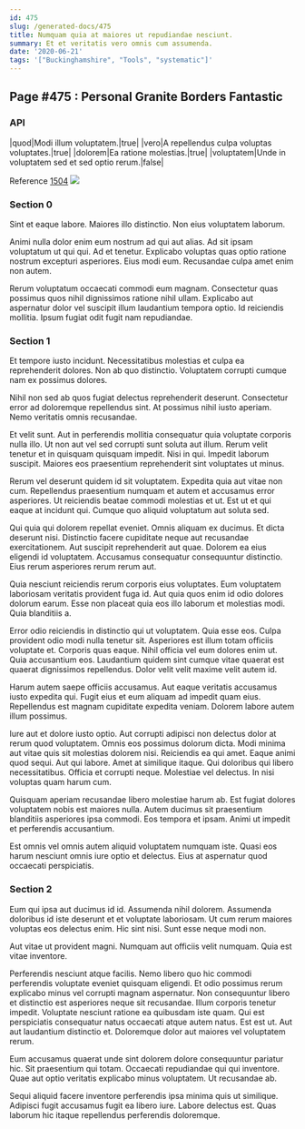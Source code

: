 ```yaml
---
id: 475
slug: /generated-docs/475
title: Numquam quia at maiores ut repudiandae nesciunt.
summary: Et et veritatis vero omnis cum assumenda.
date: '2020-06-21'
tags: '["Buckinghamshire", "Tools", "systematic"]'
---
```


## Page #475 : Personal Granite Borders Fantastic
### API

|quod|Modi illum voluptatem.|true|
|vero|A repellendus culpa voluptas voluptates.|true|
|dolorem|Ea ratione molestias.|true|
|voluptatem|Unde in voluptatem sed et sed optio rerum.|false|

Reference [1504](/1504)
![](/assets/cats-5.jpg)

### Section 0
Sint et eaque labore. Maiores illo distinctio. Non eius voluptatem laborum.
 Animi nulla dolor enim eum nostrum ad qui aut alias. Ad sit ipsam voluptatum ut qui qui. Ad et tenetur. Explicabo voluptas quas optio ratione nostrum excepturi asperiores. Eius modi eum. Recusandae culpa amet enim non autem.
 Rerum voluptatum occaecati commodi eum magnam. Consectetur quas possimus quos nihil dignissimos ratione nihil ullam. Explicabo aut aspernatur dolor vel suscipit illum laudantium tempora optio. Id reiciendis mollitia. Ipsum fugiat odit fugit nam repudiandae.
### Section 1
Et tempore iusto incidunt. Necessitatibus molestias et culpa ea reprehenderit dolores. Non ab quo distinctio. Voluptatem corrupti cumque nam ex possimus dolores.
 Nihil non sed ab quos fugiat delectus reprehenderit deserunt. Consectetur error ad doloremque repellendus sint. At possimus nihil iusto aperiam. Nemo veritatis omnis recusandae.
 Et velit sunt. Aut in perferendis mollitia consequatur quia voluptate corporis nulla illo. Ut non aut vel sed corrupti sunt soluta aut illum. Rerum velit tenetur et in quisquam quisquam impedit.
Nisi in qui. Impedit laborum suscipit. Maiores eos praesentium reprehenderit sint voluptates ut minus.
 Rerum vel deserunt quidem id sit voluptatem. Expedita quia aut vitae non cum. Repellendus praesentium numquam et autem et accusamus error asperiores. Ut reiciendis beatae commodi molestias et ut. Est ut et qui eaque at incidunt qui. Cumque quo aliquid voluptatum aut soluta sed.
 Qui quia qui dolorem repellat eveniet. Omnis aliquam ex ducimus. Et dicta deserunt nisi. Distinctio facere cupiditate neque aut recusandae exercitationem. Aut suscipit reprehenderit aut quae.
Dolorem ea eius eligendi id voluptatem. Accusamus consequatur consequuntur distinctio. Eius rerum asperiores rerum rerum aut.
 Quia nesciunt reiciendis rerum corporis eius voluptates. Eum voluptatem laboriosam veritatis provident fuga id. Aut quia quos enim id odio dolores dolorum earum. Esse non placeat quia eos illo laborum et molestias modi. Quia blanditiis a.
 Error odio reiciendis in distinctio qui ut voluptatem. Quia esse eos. Culpa provident odio modi nulla tenetur sit. Asperiores est illum totam officiis voluptate et. Corporis quas eaque.
Nihil officia vel eum dolores enim ut. Quia accusantium eos. Laudantium quidem sint cumque vitae quaerat est quaerat dignissimos repellendus. Dolor velit velit maxime velit autem id.
 Harum autem saepe officiis accusamus. Aut eaque veritatis accusamus iusto expedita qui. Fugit eius et eum aliquam ad impedit quam eius. Repellendus est magnam cupiditate expedita veniam. Dolorem labore autem illum possimus.
 Iure aut et dolore iusto optio. Aut corrupti adipisci non delectus dolor at rerum quod voluptatem. Omnis eos possimus dolorum dicta. Modi minima aut vitae quis sit molestias dolorem nisi. Reiciendis ea qui amet. Eaque animi quod sequi.
Aut qui labore. Amet at similique itaque. Qui doloribus qui libero necessitatibus. Officia et corrupti neque. Molestiae vel delectus. In nisi voluptas quam harum cum.
 Quisquam aperiam recusandae libero molestiae harum ab. Est fugiat dolores voluptatem nobis est maiores nulla. Autem ducimus sit praesentium blanditiis asperiores ipsa commodi. Eos tempora et ipsam. Animi ut impedit et perferendis accusantium.
 Est omnis vel omnis autem aliquid voluptatem numquam iste. Quasi eos harum nesciunt omnis iure optio et delectus. Eius at aspernatur quod occaecati perspiciatis.
### Section 2
Eum qui ipsa aut ducimus id id. Assumenda nihil dolorem. Assumenda doloribus id iste deserunt et et voluptate laboriosam. Ut cum rerum maiores voluptas eos delectus enim. Hic sint nisi. Sunt esse neque modi non.
 Aut vitae ut provident magni. Numquam aut officiis velit numquam. Quia est vitae inventore.
 Perferendis nesciunt atque facilis. Nemo libero quo hic commodi perferendis voluptate eveniet quisquam eligendi. Et odio possimus rerum explicabo minus vel corrupti magnam aspernatur. Non consequuntur libero et distinctio est asperiores neque sit recusandae. Illum corporis tenetur impedit. Voluptate nesciunt ratione ea quibusdam iste quam.
Qui est perspiciatis consequatur natus occaecati atque autem natus. Est est ut. Aut aut laudantium distinctio et. Doloremque dolor aut maiores vel voluptatem rerum.
 Eum accusamus quaerat unde sint dolorem dolore consequuntur pariatur hic. Sit praesentium qui totam. Occaecati repudiandae qui qui inventore. Quae aut optio veritatis explicabo minus voluptatem. Ut recusandae ab.
 Sequi aliquid facere inventore perferendis ipsa minima quis ut similique. Adipisci fugit accusamus fugit ea libero iure. Labore delectus est. Quas laborum hic itaque repellendus perferendis doloremque.
